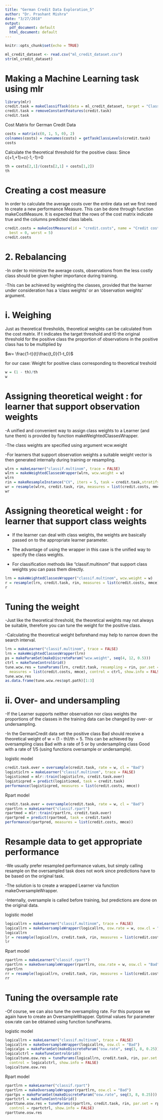 ```yaml
---
title: "German Credit Data Exploration_5"
author: "Dr. Prashant Mishra"
date: "3/27/2018"
output:
  pdf_document: default
  html_document: default
---
```


```r
knitr::opts_chunk$set(echo = TRUE)
```

```r
ml_credit_dataset <- read.csv("ml_credit_dataset.csv")
str(ml_credit_dataset)
```

Making a Machine Learning task using mlr
========================================================

```r
library(mlr)
credit.task = makeClassifTask(data = ml_credit_dataset, target = "Class")
credit.task = removeConstantFeatures(credit.task)
credit.task
```

Cost Matrix for German Credit Data
```r
costs = matrix(c(0, 1, 5, 0), 2)
colnames(costs) = rownames(costs) = getTaskClassLevels(credit.task)
costs
```

Calculate the theoretical threshold for the positive class:
Since c(+1,+1)=c(-1,-1)=0
```r
th = costs[2,1]/(costs[2,1] + costs[1,2])
th
```

Creating a cost measure
========================================================
In order to calculate the average costs over the entire data set we first need to create a new performance Measure. This can be done through function makeCostMeasure. It is expected that the rows of the cost matrix indicate true and the columns predicted class labels.
```r
credit.costs = makeCostMeasure(id = "credit.costs", name = "Credit costs", costs = costs,
  best = 0, worst = 5)
credit.costs
```


2. Rebalancing
========================================================
-In order to minimize the average costs, observations from the less costly class should be given higher importance during training. 

-This can be achieved by weighting the classes, provided that the learner under consideration has a 'class weights' or an 'observation weights' argument.

i. Weighing
========================================================
Just as theoretical thresholds, theoretical weights can be calculated from the cost matrix. If t indicates the target threshold and t0 the original threshold for the positive class the proportion of observations in the positive class has to be multiplied by

$w= \frac{1-t}{t}\frac{t_0}{1-t_0}$

for our case: Weight for positive class corresponding to theoretical treshold
```r
w = (1 - th)/th
w
```

Assigning theoretical weight : for learner that support observation weights
=======================================================
-A unified and convenient way to assign class weights to a Learner (and tune them) is provided by function makeWeightedClassesWrapper.

-The class weights are specified using argument wcw.weight

-For learners that support observation weights a suitable weight vector is then generated internally during training or resampling.

```r
wlrn = makeLearner("classif.multinom", trace = FALSE)
wlrn = makeWeightedClassesWrapper(wlrn, wcw.weight = w)
wlrn
rin = makeResampleInstance("CV", iters = 5, task = credit.task,stratify = TRUE)
wr = resample(wlrn, credit.task, rin, measures = list(credit.costs, mmce), show.info = FALSE)
wr
```

Assigning theoretical weight : for learner that support class weights
===================================================

- If the learner can deal with class weights, the weights are basically passed on to the appropriate learner parameter. 

- The advantage of using the wrapper in this case is the unified way to specify the class weights.

- For classification methods like "classif.multinom" that support class weights you can pass them directly.

```r
lrn = makeWeightedClassesWrapper("classif.multinom", wcw.weight = w)
r = resample(lrn, credit.task, rin, measures = list(credit.costs, mmce), show.info = FALSE)
r
```

Tuning the weight
=======================================================
-Just like the theoretical threshold, the theoretical weights may not always be suitable, therefore you can tune the weight for the positive class.

-Calculating the theoretical weight beforehand may help to narrow down the search interval.
```r
lrn = makeLearner("classif.multinom", trace = FALSE)
lrn = makeWeightedClassesWrapper(lrn)
ps = makeParamSet(makeDiscreteParam("wcw.weight", seq(4, 12, 0.5)))
ctrl = makeTuneControlGrid()
tune.wcw.res = tuneParams(lrn, credit.task, resampling = rin, par.set = ps,
  measures = list(credit.costs, mmce), control = ctrl, show.info = FALSE)
tune.wcw.res
as.data.frame(tune.wcw.res$opt.path)[1:3]
```

ii. Over- and undersampling
========================================================
-If the Learner supports neither observation nor class weights the proportions of the classes in the training data can be changed by over- or undersampling.

-In the GermanCredit data set the positive class Bad should receive a theoretical weight of w = (1 - th)/th = 5. This can be achieved by oversampling class Bad with a rate of 5 or by undersampling class Good with a rate of 1/5 (using functions oversample or undersample).

logistic model
```r
credit.task.over = oversample(credit.task, rate = w, cl = "Bad")
logisticlrn = makeLearner("classif.multinom", trace = FALSE)
logisticmod = mlr::train(logisticlrn, credit.task.over)
logisticpred = predict(logisticmod, task = credit.task)
performance(logisticpred, measures = list(credit.costs, mmce))
```

Rpart model
```r
credit.task.over = oversample(credit.task, rate = w, cl = "Bad")
rpartlrn = makeLearner("classif.rpart")
rpartmod = mlr::train(rpartlrn, credit.task.over)
rpartpred = predict(rpartmod, task = credit.task)
performance(rpartpred, measures = list(credit.costs, mmce))
```

Resample data to get appropriate performance
========================================================
-We usually prefer resampled performance values, but simply calling resample on the oversampled task does not work since predictions have to be based on the original task. 

-The solution is to create a wrapped Learner via function makeOversampleWrapper. 

-Internally, oversample is called before training, but predictions are done on the original data.

logistic model
```r
logicallrn = makeLearner("classif.multinom", trace = FALSE)
logicallrn = makeOversampleWrapper(logicallrn, osw.rate = w, osw.cl = "Bad")
logicallrn
lr = resample(logicallrn, credit.task, rin, measures = list(credit.costs, mmce), show.info = FALSE)
lr
```

Rpart model
```r
rpartlrn = makeLearner("classif.rpart")
rpartlrn = makeOversampleWrapper(rpartlrn, osw.rate = w, osw.cl = "Bad")
rpartlrn
rr = resample(logicallrn, credit.task, rin, measures = list(credit.costs, mmce), show.info = FALSE)
rr
```

Tuning the oversample rate
========================================================
-Of course, we can also tune the oversampling rate. For this purpose we again have to create an OversampleWrapper. Optimal values for parameter osw.rate can be obtained using function tuneParams.

logistic model
```r
logicallrn = makeLearner("classif.multinom", trace = FALSE)
logicallrn = makeOversampleWrapper(logicallrn, osw.cl = "Bad")
logicalps = makeParamSet(makeDiscreteParam("osw.rate", seq(3, 8, 0.25)))
logicalctrl = makeTuneControlGrid()
logicaltune.osw.res = tuneParams(logicallrn, credit.task, rin, par.set = logicalps, measures = list(credit.costs, mmce),
  control = logicalctrl, show.info = FALSE)
logicaltune.osw.res
```

Rpart model
```r
rpartlrn = makeLearner("classif.rpart")
rpartlrn = makeOversampleWrapper(rpartlrn, osw.cl = "Bad")
rpartps = makeParamSet(makeDiscreteParam("osw.rate", seq(3, 8, 0.25)))
rpartctrl = makeTuneControlGrid()
rparttune.osw.res = tuneParams(rpartlrn, credit.task, rin, par.set = rpartps, measures = list(credit.costs, mmce),
  control = rpartctrl, show.info = FALSE)
rparttune.osw.res
```













